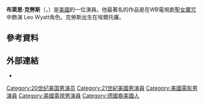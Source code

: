 {{Infobox person
| name = Brian Krause
| image = Brian Krause, 2012.jpg
| caption =
| birth_name = Brian Jeffrey Krause<ref name="Website">{{cite web|url=http://briankrause.us/bio.htm|title=Biography|publisher=BrianKrause.us|accessdate=2007-07-01|archive-date=2007-07-03|archive-url=https://web.archive.org/web/20070703085851/http://briankrause.us/bio.htm|dead-url=no}}</ref>
| birth_date = {{birth date and age|1969|02|1}}
| birth_place = 美國[[森林湖|埃爾托羅]]
| website = {{url|http://www.briankrause.us}}
| spouse = {{marriage|Beth Bruce|1996|2000}}
| children = 1
| years_active = 1989–2014
| occupation = 演員
}}
'''布萊恩·克勞斯'''（{{lang-en|Brian Krause}}，{{bd|1969年|2月1日||}}）是[[美國|美國]]的一位演員。他最著名的作品是在WB電視劇[[聖女魔咒|聖女魔咒]]中飾演 Leo Wyatt角色。克勞斯出生在埃爾托羅。

==參考資料==
{{Reflist}}

==外部連結==
*{{IMDb name|id=0470182}}
{{Authority control}}

{{DEFAULTSORT:Krause, Brian}}
[[Category:20世纪美国男演员|Category:20世纪美国男演员]]
[[Category:21世紀美國男演員|Category:21世紀美國男演員]]
[[Category:美國電影男演員|Category:美國電影男演員]]
[[Category:美國電視男演員|Category:美國電視男演員]]
[[Category:德國裔美國人|Category:德國裔美國人]]